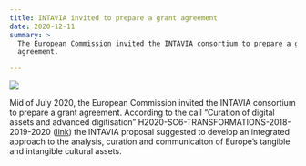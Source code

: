```yaml
---
title: INTAVIA invited to prepare a grant agreement
date: 2020-12-11
summary: >
  The European Commission invited the INTAVIA consortium to prepare a grant
  agreement.

---
```

![](http://intavia.eu/wp-content/uploads/2020/12/h2020-1024x513.jpg)

Mid of July 2020, the European Commission invited the INTAVIA consortium to prepare a grant agreement. According to the call “Curation of digital assets and advanced digitisation” H2020-SC6-TRANSFORMATIONS-2018-2019-2020 ([link](https://ec.europa.eu/info/funding-tenders/opportunities/portal/screen/opportunities/topic-details/dt-transformations-12-2018-2020)) the INTAVIA proposal suggested to develop an integrated approach to the analysis, curation and communicaiton of Europe’s tangible and intangible cultural assets.
